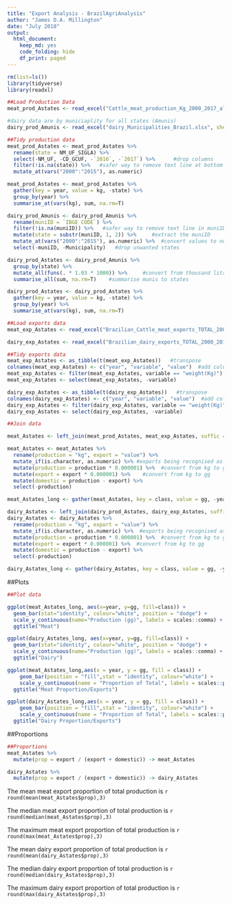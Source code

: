 ```yaml
---
title: "Export Analysis - BrazilAgriAnalysis"
author: "James D.A. Millington"
date: "July 2018"
output: 
  html_document: 
    keep_md: yes
    code_folding: hide
    df_print: paged
---
```


```r

rm(list=ls())
library(tidyverse)
library(readxl)

```


```r
##Load Production Data
meat_prod_Astates <- read_excel("Cattle_meat_production_Kg_2000_2017_all_states.xlsx", sheet = "Plan1", skip = 1)  #data for all states Astates

#dairy data are by municiaplity for all states (Amunis)
dairy_prod_Amunis <- read_excel("dairy_Municipalities_Brazil.xlsx", sheet = "Tabela", skip = 1, na = c("", "-", "..."))

##Tidy production data
meat_prod_Astates <- meat_prod_Astates %>%
  rename(state = NM_UF_SIGLA) %>%
  select(-NM_UF, -CD_GCUF, -`2016`, -`2017`) %>%      #drop columns
  filter(!is.na(state)) %>%   #safer way to remove text line at bottom of state column
  mutate_at(vars("2000":"2015"), as.numeric) 

meat_prod_Astates <- meat_prod_Astates %>%
  gather(key = year, value = kg, -state) %>%
  group_by(year) %>%
  summarise_at(vars(kg), sum, na.rm=T) 

dairy_prod_Amunis <- dairy_prod_Amunis %>%
  rename(muniID = `IBGE CODE`) %>%
  filter(!is.na(muniID)) %>%   #safer way to remove text line in muniID 
  mutate(state = substr(muniID, 1, 2)) %>%     #extract the muniID
  mutate_at(vars("2000":"2015"), as.numeric) %>%  #convert values to numeric
  select(-muniID, -Municipality)   #drop unwanted states

dairy_prod_Astates <- dairy_prod_Amunis %>% 
  group_by(state) %>%  
  mutate_all(funs(. * 1.03 * 1000)) %>%     #convert from thousand litres to kgs
  summarise_all(sum, na.rm=T)    #summarise munis to states

dairy_prod_Astates <- dairy_prod_Astates %>%
  gather(key = year, value = kg, -state) %>%
  group_by(year) %>%
  summarise_at(vars(kg), sum, na.rm=T) 

```

```r
##Load exports data
meat_exp_Astates <- read_excel("Brazilian_Cattle_meat_exports_TOTAL_2000_2017.xls", sheet="Sheet1", range="B3:AG5", col_names=F)

dairy_exp_Astates <- read_excel("Brazilian_dairy_exports_TOTAL_2000_2017.xls", sheet="Sheet1", range="C3:AH5", col_names=F)

##Tidy exports data
meat_exp_Astates <- as_tibble(t(meat_exp_Astates))   #transpose
colnames(meat_exp_Astates) <- c("year", "variable", "value")  #add column names
meat_exp_Astates <- filter(meat_exp_Astates, variable == "weight(Kg)")
meat_exp_Astates <- select(meat_exp_Astates, -variable)

dairy_exp_Astates <- as_tibble(t(dairy_exp_Astates))   #transpose
colnames(dairy_exp_Astates) <- c("year", "variable", "value")  #add column names
dairy_exp_Astates <- filter(dairy_exp_Astates, variable == "weight(Kg)")
dairy_exp_Astates <- select(dairy_exp_Astates, -variable)

```


```r
##Join data

meat_Astates <- left_join(meat_prod_Astates, meat_exp_Astates, suffic = c("prod", "exp"))

meat_Astates <- meat_Astates %>% 
  rename(production = "kg", export = "value") %>%
  mutate_if(is.character, as.numeric) %>% #exports being recognised as characters for some reason, so convert
  mutate(production = production * 0.000001) %>%  #convert from kg to gg
  mutate(export = export * 0.000001) %>%    #convert from kg to gg
  mutate(domestic = production - export) %>%
  select(-production)

meat_Astates_long <- gather(meat_Astates, key = class, value = gg, -year)

dairy_Astates <- left_join(dairy_prod_Astates, dairy_exp_Astates, suffic = c("prod", "exp"))
dairy_Astates <- dairy_Astates %>% 
  rename(production = "kg", export = "value") %>%
  mutate_if(is.character, as.numeric) %>%  #exports being recognised as characters for some reason, so convert
  mutate(production = production * 0.000001) %>%  #convert from kg to gg
  mutate(export = export * 0.000001) %>%  #convert from kg to gg
  mutate(domestic = production - export) %>%
  select(-production)

dairy_Astates_long <- gather(dairy_Astates, key = class, value = gg, -year)

```

##Plots
```r
##Plot data

ggplot(meat_Astates_long, aes(x=year, y=gg, fill=class)) + 
  geom_bar(stat="identity", colour="white", position = "dodge") + 
  scale_y_continuous(name="Production (gg)", labels = scales::comma) +
  ggtitle("Meat")

ggplot(dairy_Astates_long, aes(x=year, y=gg, fill=class)) + 
  geom_bar(stat="identity", colour="white", position = "dodge") + 
  scale_y_continuous(name="Production (gg)", labels = scales::comma) +
  ggtitle("Dairy")

ggplot(meat_Astates_long,aes(x = year, y = gg, fill = class)) + 
    geom_bar(position = "fill",stat = "identity", colour="white") +
    scale_y_continuous(name = "Proportion of Total", labels = scales::percent_format()) +
  ggtitle("Meat Proportion/Exports")

ggplot(dairy_Astates_long,aes(x = year, y = gg, fill = class)) + 
    geom_bar(position = "fill",stat = "identity", colour="white") +
    scale_y_continuous(name = "Proportion of Total", labels = scales::percent_format()) +
  ggtitle("Dairy Proportion/Exports")

```

##Proportions
```r
##Proportions
meat_Astates %>%
  mutate(prop = export / (export + domestic)) -> meat_Astates

dairy_Astates %>%
  mutate(prop = export / (export + domestic)) -> dairy_Astates

```

The mean meat export proportion of total production is `r round(mean(meat_Astates$prop),3)`

The median meat export proportion of total production is `r round(median(meat_Astates$prop),3)`

The maximum meat export proportion of total production is `r round(max(meat_Astates$prop),3)`

The mean dairy export proportion of total production is `r round(mean(dairy_Astates$prop),3)`

The median dairy export proportion of total production is `r round(median(dairy_Astates$prop),3)`

The maximum dairy export proportion of total production is `r round(max(dairy_Astates$prop),3)`
